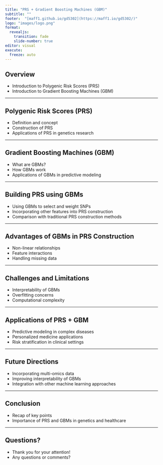 ```yaml
---
title: "PRS + Gradient Boosting Machines (GBM)"
subtitle: ""
footer:  "[maff1.github.io/gd5302](https://maff1.io/gd5302/)"
logo: "images/logo.png"
format: 
  revealjs: 
    transition: fade
    slide-number: true
editor: visual
execute:
  freeze: auto
---
```


## Overview

- Introduction to Polygenic Risk Scores (PRS)
- Introduction to Gradient Boosting Machines (GBM)

---

## Polygenic Risk Scores (PRS)

- Definition and concept
- Construction of PRS
- Applications of PRS in genetics research

---

## Gradient Boosting Machines (GBM)

- What are GBMs?
- How GBMs work
- Applications of GBMs in predictive modeling

---

## Building PRS using GBMs

- Using GBMs to select and weight SNPs
- Incorporating other features into PRS construction
- Comparison with traditional PRS construction methods

---

## Advantages of GBMs in PRS Construction

- Non-linear relationships
- Feature interactions
- Handling missing data

---

## Challenges and Limitations

- Interpretability of GBMs
- Overfitting concerns
- Computational complexity

---

## Applications of PRS + GBM

- Predictive modeling in complex diseases
- Personalized medicine applications
- Risk stratification in clinical settings

---

## Future Directions

- Incorporating multi-omics data
- Improving interpretability of GBMs
- Integration with other machine learning approaches

---

## Conclusion

- Recap of key points
- Importance of PRS and GBMs in genetics and healthcare

---

## Questions?

- Thank you for your attention!
- Any questions or comments?